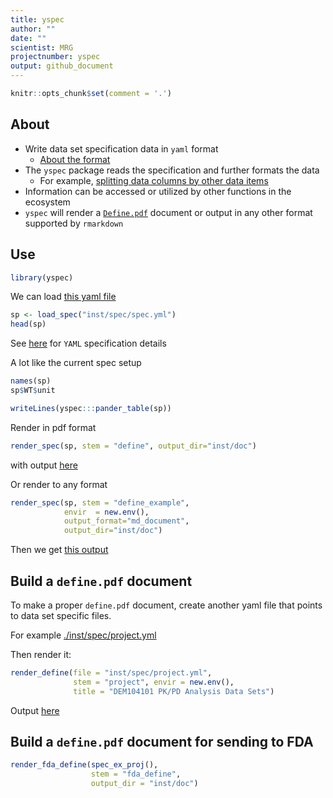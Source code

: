 ```yaml
---
title: yspec
author: ""
date: ""
scientist: MRG
projectnumber: yspec
output: github_document
---
```



```r
knitr::opts_chunk$set(comment = '.')
```


## About

- Write data set specification data in `yaml` format
    - [About the format](./inst/doc/reference.md)
- The `yspec` package reads the specification and 
further formats the data
    - For example, [splitting data columns by other data items](./inst/doc/reference.md#split-data-column)
- Information can be accessed or utilized by other functions
in the ecosystem
- `yspec` will render a [`Define.pdf`](./inst/doc/define.pdf) document or output
in any other format supported by `rmarkdown`

## Use
```r
library(yspec)
```

We can load [this yaml file](inst/spec/spec.yml)

```r
sp <- load_spec("inst/spec/spec.yml")
head(sp)
```

See [here](./inst/doc/reference.md) for `YAML` specification details


A lot like the current spec setup
```r
names(sp)
sp$WT$unit
```

```r
writeLines(yspec:::pander_table(sp))
```



Render in pdf format
```r
render_spec(sp, stem = "define", output_dir="inst/doc")
```

with output [here](./inst/doc/define.pdf)


Or render to any format
```r
render_spec(sp, stem = "define_example", 
            envir  = new.env(),
            output_format="md_document",
            output_dir="inst/doc")
```

Then we get [this output](./inst/doc/example_define.md)



## Build a `define.pdf` document

To make a proper `define.pdf` document, create another 
yaml file that points to data set specific files. 

For example [./inst/spec/project.yml](./inst/spec/project.yml)

Then render it:

```r
render_define(file = "inst/spec/project.yml", 
              stem = "project", envir = new.env(),
              title = "DEM104101 PK/PD Analysis Data Sets")
```

Output [here](./inst/doc/project.pdf)

## Build a `define.pdf` document for sending to FDA
```r
render_fda_define(spec_ex_proj(), 
                  stem = "fda_define",
                  output_dir = "inst/doc")
```









